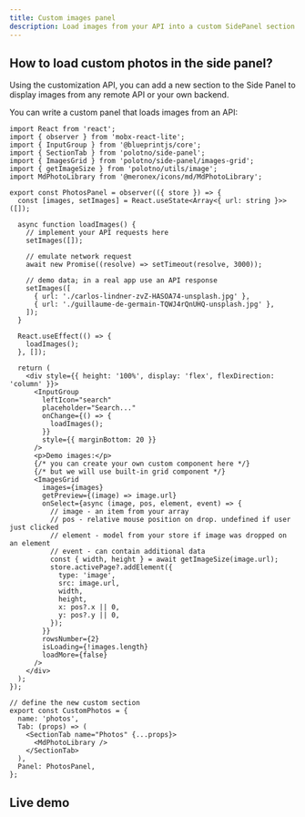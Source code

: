 ```yaml
---
title: Custom images panel
description: Load images from your API into a custom SidePanel section
---
```


## How to load custom photos in the side panel?

Using the customization API, you can add a new section to the Side Panel to display images from any remote API or your own backend.

You can write a custom panel that loads images from an API:

```tsx
import React from 'react';
import { observer } from 'mobx-react-lite';
import { InputGroup } from '@blueprintjs/core';
import { SectionTab } from 'polotno/side-panel';
import { ImagesGrid } from 'polotno/side-panel/images-grid';
import { getImageSize } from 'polotno/utils/image';
import MdPhotoLibrary from '@meronex/icons/md/MdPhotoLibrary';

export const PhotosPanel = observer(({ store }) => {
  const [images, setImages] = React.useState<Array<{ url: string }>>([]);

  async function loadImages() {
    // implement your API requests here
    setImages([]);

    // emulate network request
    await new Promise((resolve) => setTimeout(resolve, 3000));

    // demo data; in a real app use an API response
    setImages([
      { url: './carlos-lindner-zvZ-HASOA74-unsplash.jpg' },
      { url: './guillaume-de-germain-TQWJ4rQnUHQ-unsplash.jpg' },
    ]);
  }

  React.useEffect(() => {
    loadImages();
  }, []);

  return (
    <div style={{ height: '100%', display: 'flex', flexDirection: 'column' }}>
      <InputGroup
        leftIcon="search"
        placeholder="Search..."
        onChange={() => {
          loadImages();
        }}
        style={{ marginBottom: 20 }}
      />
      <p>Demo images:</p>
      {/* you can create your own custom component here */}
      {/* but we will use built-in grid component */}
      <ImagesGrid
        images={images}
        getPreview={(image) => image.url}
        onSelect={async (image, pos, element, event) => {
          // image - an item from your array
          // pos - relative mouse position on drop. undefined if user just clicked
          // element - model from your store if image was dropped on an element
          // event - can contain additional data
          const { width, height } = await getImageSize(image.url);
          store.activePage?.addElement({
            type: 'image',
            src: image.url,
            width,
            height,
            x: pos?.x || 0,
            y: pos?.y || 0,
          });
        }}
        rowsNumber={2}
        isLoading={!images.length}
        loadMore={false}
      />
    </div>
  );
});

// define the new custom section
export const CustomPhotos = {
  name: 'photos',
  Tab: (props) => (
    <SectionTab name="Photos" {...props}>
      <MdPhotoLibrary />
    </SectionTab>
  ),
  Panel: PhotosPanel,
};
```

## Live demo

<Sandbox github="polotno-project/polotno-site/tree/source/examples/polotno-load-custom-images" />


